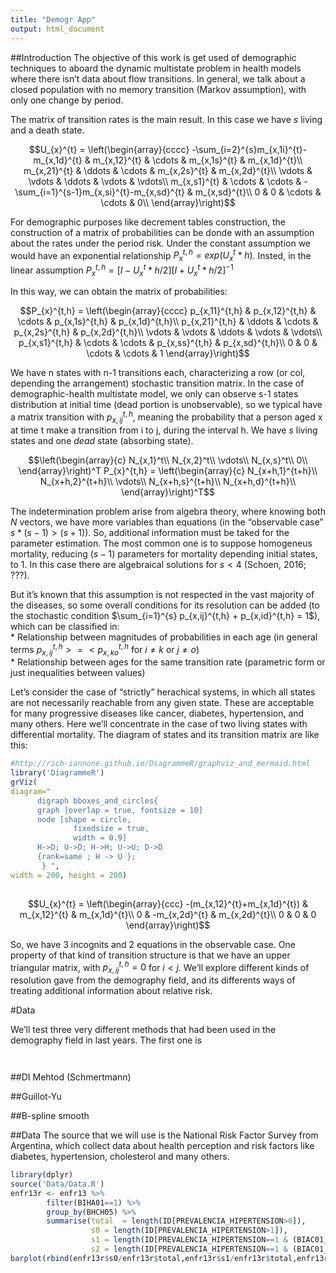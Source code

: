 ```yaml
---
title: "Demogr App"
output: html_document
---
```


##Introduction
The objective of this work is get used of demographic techniques to aboard the dynamic multistate problem in health models where there isn't data about flow transitions. 
In general, we talk about a closed population with no memory transition (Markov assumption), with only one change by period.
   
The matrix of transition rates is the main result. In this case we have $s$ living and a death state.

$$U_{x}^{t} = \left(\begin{array}{cccc} 
                 -\sum_{i=2}^{s}m_{x,1i}^{t}-m_{x,1d}^{t} & m_{x,12}^{t} & \cdots &                             m_{x,1s}^{t} & m_{x,1d}^{t}\\ 
                 m_{x,21}^{t} & \ddots & \cdots & m_{x,2s}^{t} & m_{x,2d}^{t}\\
                 \vdots & \vdots & \ddots & \vdots & \vdots\\ 
                 m_{x,s1}^{t} & \cdots & \cdots & -\sum_{i=1}^{s-1}m_{x,si}^{t}-m_{x,sd}^{t} &                  m_{x,sd}^{t}\\
                 0 & 0 & \cdots & \cdots & 0\\
                \end{array}\right)$$

For demographic purposes like decrement tables construction, the construction of a matrix of probabilities can be donde with an assumption about the rates under the period risk. Under the constant assumption we would have an exponential relationship $P_{x}^{t,h} = exp(U_{x}^{t}*h)$. Insted, in the linear assumption $P_{x}^{t,h} = [I-U_{x}^{t}*h/2][I+U_{x}^{t}*h/2]^{-1}$

In this way, we can obtain the matrix of probabilities:

$$P_{x}^{t,h} =  \left(\begin{array}{cccc} 
                 p_{x,11}^{t,h} & p_{x,12}^{t,h} & \cdots & p_{x,1s}^{t,h} & p_{x,1d}^{t,h}\\ 
                 p_{x,21}^{t,h} & \ddots & \cdots & p_{x,2s}^{t,h} & p_{x,2d}^{t,h}\\
                 \vdots & \vdots & \ddots & \vdots & \vdots\\ 
                 p_{x,s1}^{t,h} & \cdots & \cdots & p_{x,ss}^{t,h} & p_{x,sd}^{t,h}\\
                 0 & 0 & \cdots & \cdots & 1
                 \end{array}\right)$$

We have n states with n-1 transitions each, characterizing a row (or col, depending the arrangement) stochastic transition matrix.
In the case of demographic-health multistate model, we only can observe s-1 states distribution at initial time (dead portion is unobservable), so we typical have a matrix transition with $p_{x,ij}^{t,h}$, meaning the probability that a person aged x at time t make a transition from i to j, during the interval h. We have $s$ living states and one $dead$ state (absorbing state).

$$\left(\begin{array}{c} 
      N_{x,1}^t\\
      N_{x,2}^t\\
      \vdots\\
      N_{x,s}^t\\
      0\\
      \end{array}\right)^T
      P_{x}^{t,h} = 
      \left(\begin{array}{c} 
      N_{x+h,1}^{t+h}\\
      N_{x+h,2}^{t+h}\\
      \vdots\\
      N_{x+h,s}^{t+h}\\
      N_{x+h,d}^{t+h}\\
      \end{array}\right)^T$$
      
The indetermination problem arise from algebra theory, where knowing both $N$ vectors, we have more variables than equations (in the "observable case"  $s*(s-1)>(s+1)$). So, additional information must be taked for the parameter estimation. The most common one is to suppose homogeneus mortality, reducing $(s-1)$ parameters for mortality depending initial states,  to 1. In this case there are algebraical solutions for $s<4$ (Schoen, 2016; ???). 

But it's known that this assumption is not respected in the vast majority of the diseases, so some overall conditions for its resolution can be added (to the stochastic condition $\sum_{i=1}^{s} p_{x,ij}^{t,h} + p_{x,id}^{t,h} = 1$), which can be classified in:   
* Relationship between magnitudes of probabilities in each age (in general terms $p_{x,ij}^{t,h}>=<p_{x,ko}^{t,h}$ for $i\neq k$ or $j \neq o$)   
* Relationship between ages for the same transition rate (parametric form or just inequalities between values)   

Let's consider the case of "strictly" herachical systems, in which all states are not necessarily reachable from any given state. These are acceptable for many progressive diseases like cancer, diabetes, hypertension, and many others. 
Here we'll concentrate in the case of two living states with differential mortality. The diagram of states and its transition matrix are like this:  

```r
#http://rich-iannone.github.io/DiagrammeR/graphviz_and_mermaid.html
library('DiagrammeR')
grViz(
diagram="
      digraph bboxes_and_circles{
      graph [overlap = true, fontsize = 10]
      node [shape = circle,
              fixedsize = true,
              width = 0.9]
      H->D; U->D; H->H; U->U; D->D 
      {rank=same ; H -> U };
       } ",
width = 200, height = 200)
 
```
  
  $$U_{x}^{t} = \left(\begin{array}{ccc} 
                 -(m_{x,12}^{t}+m_{x,1d}^{t})   &    m_{x,12}^{t}    &     m_{x,1d}^{t}\\ 
                 0   &    -m_{x,2d}^{t}    &  m_{x,2d}^{t}\\
                 0 & 0 & 0
                \end{array}\right)$$
  
So, we have 3 incognits and 2 equations in the observable case. One property of that kind of transition structure is that we have an upper triangular matrix, with $p_{x,ij}^{t,h}=0$ for $i<j$. 
We'll explore different kinds of resolution gave from the demography field, and its differents ways of treating additional information about relative risk.

#Data

We'll test three very different methods that had been used in the demography field in last years. The first one is  

```r

```







































































``` r

````


##DI Mehtod (Schmertmann)


##Guillot-Yu


##B-spline smooth













##Data
The source that we will use is the National Risk Factor Survey from Argentina, which collect data about health perception and risk factors like diabetes, hypertension, cholesterol and many others.  

```r
library(dplyr)
source('Data/Data.R')
enfr13r <- enfr13 %>%
        filter(BIHA01==1) %>%
        group_by(BHCH05) %>%
        summarise(total  = length(ID[PREVALENCIA_HIPERTENSION>0]),
                  s0 = length(ID[PREVALENCIA_HIPERTENSION>1]),
                  s1 = length(ID[PREVALENCIA_HIPERTENSION==1 & (BIAC01_01>1 & BIAC01_02>1)]),
                  s2 = length(ID[PREVALENCIA_HIPERTENSION==1 & (BIAC01_01==1 | BIAC01_02==1)]))
barplot(rbind(enfr13r$s0/enfr13r$total,enfr13r$s1/enfr13r$total,enfr13r$s2/enfr13r$total),names.arg = enfr13r$BHCH05)
```





